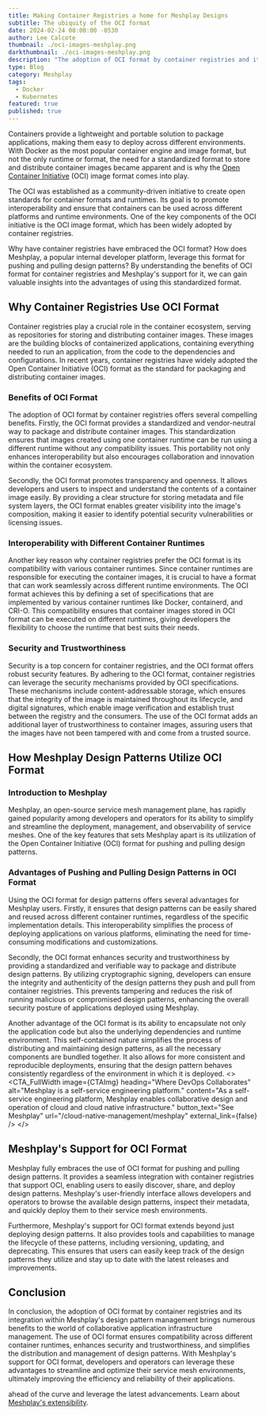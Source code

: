 ```yaml
---
title: Making Container Registries a home for Meshplay Designs
subtitle: The ubiquity of the OCI format
date: 2024-02-24 08:00:00 -0530
author: Lee Calcote
thumbnail: ./oci-images-meshplay.png
darkthumbnail: ./oci-images-meshplay.png
description: "The adoption of OCI format by container registries and its integration within Meshplay's design pattern management brings numerous benefits to the world of collaborative application infrastructure management."
type: Blog
category: Meshplay
tags:
  - Docker
  - Kubernetes
featured: true
published: true
---
```



<BlogWrapper>
<p>Containers provide a lightweight and portable solution to package applications, making them easy to deploy across different environments. With Docker as the most popular container engine and image format, but not the only runtime or format, the need for a standardized format to store and distribute container images became apparent and is why the <a href="https://opencontainers.org">Open Container Initiative</a> (OCI) image format comes into play.</p>

The OCI was established as a community-driven initiative to create open standards for container formats and runtimes. Its goal is to promote interoperability and ensure that containers can be used across different platforms and runtime environments. One of the key components of the OCI initiative is the OCI image format, which has been widely adopted by container registries.

<div class="intro"><p>
Why have container registries have embraced the OCI format? How does Meshplay, a popular internal developer platform, leverage this format for pushing and pulling design patterns? By understanding the benefits of OCI format for container registries and Meshplay's support for it, we can gain valuable insights into the advantages of using this standardized format.
</p></div>

## Why Container Registries Use OCI Format

Container registries play a crucial role in the container ecosystem, serving as repositories for storing and distributing container images. These images are the building blocks of containerized applications, containing everything needed to run an application, from the code to the dependencies and configurations. In recent years, container registries have widely adopted the Open Container Initiative (OCI) format as the standard for packaging and distributing container images.

### Benefits of OCI Format

The adoption of OCI format by container registries offers several compelling benefits. Firstly, the OCI format provides a standardized and vendor-neutral way to package and distribute container images. This standardization ensures that images created using one container runtime can be run using a different runtime without any compatibility issues. This portability not only enhances interoperability but also encourages collaboration and innovation within the container ecosystem.

Secondly, the OCI format promotes transparency and openness. It allows developers and users to inspect and understand the contents of a container image easily. By providing a clear structure for storing metadata and file system layers, the OCI format enables greater visibility into the image's composition, making it easier to identify potential security vulnerabilities or licensing issues.

### Interoperability with Different Container Runtimes

Another key reason why container registries prefer the OCI format is its compatibility with various container runtimes. Since container runtimes are responsible for executing the container images, it is crucial to have a format that can work seamlessly across different runtime environments. The OCI format achieves this by defining a set of specifications that are implemented by various container runtimes like Docker, containerd, and CRI-O. This compatibility ensures that container images stored in OCI format can be executed on different runtimes, giving developers the flexibility to choose the runtime that best suits their needs.

### Security and Trustworthiness

Security is a top concern for container registries, and the OCI format offers robust security features. By adhering to the OCI format, container registries can leverage the security mechanisms provided by OCI specifications. These mechanisms include content-addressable storage, which ensures that the integrity of the image is maintained throughout its lifecycle, and digital signatures, which enable image verification and establish trust between the registry and the consumers. The use of the OCI format adds an additional layer of trustworthiness to container images, assuring users that the images have not been tampered with and come from a trusted source.

## How Meshplay Design Patterns Utilize OCI Format

### Introduction to Meshplay

Meshplay, an open-source service mesh management plane, has rapidly gained popularity among developers and operators for its ability to simplify and streamline the deployment, management, and observability of service meshes. One of the key features that sets Meshplay apart is its utilization of the Open Container Initiative (OCI) format for pushing and pulling design patterns.

### Advantages of Pushing and Pulling Design Patterns in OCI Format

Using the OCI format for design patterns offers several advantages for Meshplay users. Firstly, it ensures that design patterns can be easily shared and reused across different container runtimes, regardless of the specific implementation details. This interoperability simplifies the process of deploying applications on various platforms, eliminating the need for time-consuming modifications and customizations.

Secondly, the OCI format enhances security and trustworthiness by providing a standardized and verifiable way to package and distribute design patterns. By utilizing cryptographic signing, developers can ensure the integrity and authenticity of the design patterns they push and pull from container registries. This prevents tampering and reduces the risk of running malicious or compromised design patterns, enhancing the overall security posture of applications deployed using Meshplay.

Another advantage of the OCI format is its ability to encapsulate not only the application code but also the underlying dependencies and runtime environment. This self-contained nature simplifies the process of distributing and maintaining design patterns, as all the necessary components are bundled together. It also allows for more consistent and reproducible deployments, ensuring that the design pattern behaves consistently regardless of the environment in which it is deployed.
<>
<CTA_FullWidth 
  image={CTAImg}
  heading="Where DevOps Collaborates"
  alt="Meshplay is a self-service engineering platform."
  content="As a self-service engineering platform, Meshplay enables collaborative design and operation of cloud and cloud native infrastructure."
  button_text="See Meshplay"
  url="/cloud-native-management/meshplay"
  external_link={false}
/>
</>
## Meshplay's Support for OCI Format

Meshplay fully embraces the use of OCI format for pushing and pulling design patterns. It provides a seamless integration with container registries that support OCI, enabling users to easily discover, share, and deploy design patterns. Meshplay's user-friendly interface allows developers and operators to browse the available design patterns, inspect their metadata, and quickly deploy them to their service mesh environments.

Furthermore, Meshplay's support for OCI format extends beyond just deploying design patterns. It also provides tools and capabilities to manage the lifecycle of these patterns, including versioning, updating, and deprecating. This ensures that users can easily keep track of the design patterns they utilize and stay up to date with the latest releases and improvements.

## Conclusion

In conclusion, the adoption of OCI format by container registries and its integration within Meshplay's design pattern management brings numerous benefits to the world of collaborative application infrastructure management. The use of OCI format ensures compatibility across different container runtimes, enhances security and trustworthiness, and simplifies the distribution and management of design patterns. With Meshplay's support for OCI format, developers and operators can leverage these advantages to streamline and optimize their service mesh environments, ultimately improving the efficiency and reliability of their applications.



ahead of the curve and leverage the latest advancements. Learn about <a href="https://docs.meshplay.khulnasoft.com/extensibility">Meshplay's extensibility</a>. 




</BlogWrapper>